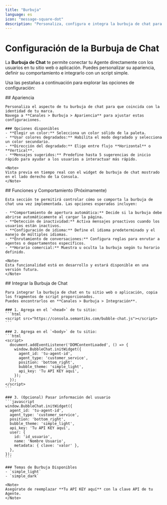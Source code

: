 ```yaml
---
title: "Burbuja"
language: es
icon: "message-square-dot"
description: "Personaliza, configura e integra la burbuja de chat para conectar tu Agente con los usuarios del sitio web o aplicación"
---
```


# Configuración de la Burbuja de Chat

La **Burbuja de Chat** te permite conectar tu Agente directamente con los usuarios en tu sitio web o aplicación. Puedes personalizar su apariencia, definir su comportamiento e integrarlo con un script simple.

Usa las pestañas a continuación para explorar las opciones de configuración:

<Tabs>
  <Tab title="Apariencia" icon="palette">
    ## Apariencia

    Personaliza el aspecto de tu burbuja de chat para que coincida con la identidad de tu marca.
    Navega a **Canales > Burbuja > Apariencia** para ajustar estas configuraciones.

    ### Opciones disponibles
    - **Elegir un color:** Selecciona un color sólido de la paleta.
    - **Usar colores degradados:** Habilita el modo degradado y selecciona un color secundario.
    - **Dirección del degradado:** Elige entre flujo **Horizontal** o **Vertical**.
    - **Mensajes sugeridos:** Predefine hasta 5 sugerencias de inicio rápido para ayudar a los usuarios a interactuar más rápido.

    <Note>
    Vista previa en tiempo real con el widget de burbuja de chat mostrado en el lado derecho de la Consola.
    </Note>
  </Tab>

  <Tab title="Funciones y Comportamiento" icon="settings">
    ## Funciones y Comportamiento (Próximamente)

    Esta sección te permitirá controlar cómo se comporta la burbuja de chat una vez implementada. Las opciones esperadas incluyen:

    - **Comportamiento de apertura automática:** Decide si la burbuja debe abrirse automáticamente al cargar la página.
    - **Detección de inactividad:** Activa mensajes proactivos cuando los usuarios están inactivos.
    - **Configuración de idioma:** Define el idioma predeterminado y el manejo de múltiples idiomas.
    - **Enrutamiento de conversaciones:** Configura reglas para enrutar a agentes o departamentos específicos.
    - **Horario comercial:** Muestra u oculta la burbuja según tu horario definido.

    <Note>
    Esta funcionalidad está en desarrollo y estará disponible en una versión futura.
    </Note>
  </Tab>

  <Tab title="Integración" icon="code">
    ## Integrar la Burbuja de Chat

    Para integrar la burbuja de chat en tu sitio web o aplicación, copia los fragmentos de script proporcionados.
    Puedes encontrarlos en **Canales > Burbuja > Integración**.

    ### 1. Agrega en el `<head>` de tu sitio:
    ```html
    <script src="https://consola.semantiks.com/bubble-chat.js"></script>
    ```

    ### 2. Agrega en el `<body>` de tu sitio:
    ```html
    <script>
      document.addEventListener('DOMContentLoaded', () => {
        window.BubbleChat.initWidget({
          agent_id: 'tu-agent-id',
          agent_type: 'customer_service',
          position: 'bottom_right',
          bubble_theme: 'simple_light',
          api_key: 'Tu API KEY aquí',
        });
      });
    </script>
    ```

    ### 3. (Opcional) Pasar información del usuario
    ```javascript
    window.BubbleChat.initWidget({
      agent_id: 'tu-agent-id',
      agent_type: 'customer_service',
      position: 'bottom_right',
      bubble_theme: 'simple_light',
      api_key: 'Tu API KEY aquí',
      user: {
        id: 'id_usuario',
        name: 'Nombre Usuario',
        metadata: { clave: 'valor' },
      },
    });
    ```

    ### Temas de Burbuja Disponibles
    - `simple_light`
    - `simple_dark`

    <Note>
    Asegúrate de reemplazar **Tu API KEY aquí** con la clave API de tu Agente.
    </Note>
  </Tab>
</Tabs>